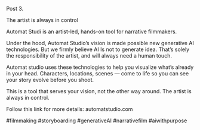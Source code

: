 Post 3. 

The artist is always in control

Automat Studi is an artist-led, hands-on tool for narrative filmmakers.

Under the hood, Automat Studio’s vision is made possible new generative AI technologies. But we firmly believe AI
Is not to generate idea. That’s solely the responsibility of the artist, and will always need a human touch. 

Automat studio uses these technologies to  help you visualize what’s already in your head. Characters, locations, scenes — come to life so you can see your story evolve before you shoot.

This is a tool that serves your vision, not the other way around. The artist is always in control. 

Follow this link for more details: automatstudio.com

#filmmaking #storyboarding #generativeAI #narrativefilm #aiwithpurpose
